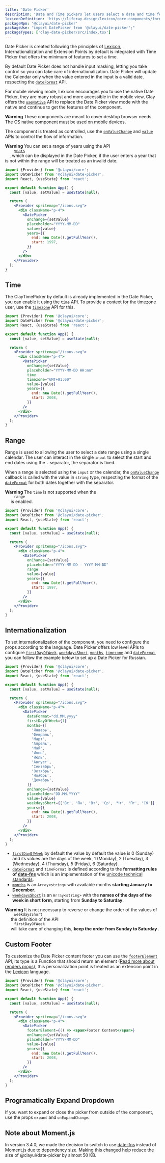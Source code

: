 ```yaml
---
title: 'Date Picker'
description: 'Date and Time pickers let users select a date and time for a form.'
lexiconDefinition: 'https://liferay.design/lexicon/core-components/forms/picker-date-time/'
packageNpm: '@clayui/date-picker'
packageUse: "import DatePicker from '@clayui/date-picker';"
packageTypes: ['clay-date-picker/src/index.tsx']
---
```


Date Picker is created following the principles of [Lexicon](https://liferay.design/lexicon/core-components/forms/picker-date-time), Internationalization and Extension Points by default is integrated with Time Picker that offers the minimum of features to set a time.

By default Date Picker does not handle input masking, letting you take control so you can take care of internationalization. Date Picker will update the Calendar only when the value entered in the input is a valid date, respecting the [`dateFormat`](#api-dateFormat) API.

For mobile viewing mode, Lexicon encourages you to use the native Date Picker, they are many robust and more accessible in the mobile view, Clay offers the [`useNative`](#api-useNative) API to replace the Date Picker view mode with the native and continue to get the features of the component.

<div className="clay-site-alert alert alert-warning">
  <strong className="lead">Warning</strong>
  These components are meant to cover desktop browser needs. The OS native component
  must be used on mobile devices.
</div>

The component is treated as controlled, use the [`onValueChange`](#api-onValueChange) and [`value`](#api-value) APIs to control the flow of information.

<div className="clay-site-alert alert alert-warning">
  <strong className="lead">Warning</strong>
  You can set a range of years using the API <code className="language-text">
    <a href="#api-years">years</a>
  </code>, which can be displayed in the Date Picker, if the user enters a year that
  is not within the range will be treated as an invalid date.
</div>

```jsx preview
import {Provider} from '@clayui/core';
import DatePicker from '@clayui/date-picker';
import React, {useState} from 'react';

export default function App() {
  const [value, setValue] = useState(null);

  return (
    <Provider spritemap="/icons.svg">
      <div className="p-4">
        <DatePicker
          onChange={setValue}
          placeholder="YYYY-MM-DD"
          value={value}
          years={{
            end: new Date().getFullYear(),
            start: 1997,
          }}
        />
      </div>
    </Provider>
  );
}
```

## Time

The ClayTimePicker by default is already implemented in the Date Picker, you can enable it using the [`time`](#api-time) API. To provide a context for the timezone user, use the [`timezone`](#api-timezone) API for this.

```jsx preview
import {Provider} from '@clayui/core';
import DatePicker from '@clayui/date-picker';
import React, {useState} from 'react';

export default function App() {
  const [value, setValue] = useState(null);

  return (
    <Provider spritemap="/icons.svg">
      <div className="p-4">
        <DatePicker
          onChange={setValue}
          placeholder="YYYY-MM-DD HH:mm"
          time
          timezone="GMT+01:00"
          value={value}
          years={{
            end: new Date().getFullYear(),
            start: 2008,
          }}
        />
      </div>
    </Provider>
  );
}
```

## Range

Range is used to allowing the user to select a date range using a single calendar. The user can interact in the single `input` to select the start and end dates using the `-` separator, the separator is fixed.

When a range is selected using the `input` or the calendar, the [`onValueChange`](#api-onValueChange) callback is called with the value in `string` type, respecting the format of the [`dateFormat`](#api-dateFormat) for both dates together with the separator.

<div className="clay-site-alert alert alert-warning">
  <strong className="lead">Warning</strong>
  The <code className="language-text">time</code> is not supported when the <code className="language-text">
    range
  </code> is enabled.
</div>

```jsx preview
import {Provider} from '@clayui/core';
import DatePicker from '@clayui/date-picker';
import React, {useState} from 'react';

export default function App() {
  const [value, setValue] = useState(null);

  return (
    <Provider spritemap="/icons.svg">
      <div className="p-4">
        <DatePicker
          onChange={setValue}
          placeholder="YYYY-MM-DD - YYYY-MM-DD"
          range
          value={value}
          years={{
            end: new Date().getFullYear(),
            start: 1997,
          }}
        />
      </div>
    </Provider>
  );
}
```

## Internationalization

To set internationalization of the component, you need to configure the props according to the language. Date Picker offers low level APIs to configure [`firstDayOfWeek`](#api-firstDayOfWeek), [`weekdaysShort`](#api-weekdaysShort), [`months`](#api-months), [`timezone`](#api-timezone) and [`dateFormat`](#api-dateFormat), you can follow the example below to set up a Date Picker for Russian.

```jsx preview
import {Provider} from '@clayui/core';
import DatePicker from '@clayui/date-picker';
import React, {useState} from 'react';

export default function App() {
  const [value, setValue] = useState(null);

  return (
    <Provider spritemap="/icons.svg">
      <div className="p-4">
        <DatePicker
          dateFormat="dd.MM.yyyy"
          firstDayOfWeek={1}
          months={[
            'Январь',
            'Февраль',
            'Март',
            'Апрель',
            'Май',
            'Июнь',
            'Июль',
            'Август',
            'Сентябрь',
            'Октябрь',
            'Ноябрь',
            'Декабрь',
          ]}
          onChange={setValue}
          placeholder="DD.MM.YYYY"
          value={value}
          weekdaysShort={['Вс', 'Пн', 'Вт', 'Ср', 'Чт', 'Пт', 'Сб']}
          years={{
            end: new Date().getFullYear(),
            start: 2008,
          }}
        />
      </div>
    </Provider>
  );
}
```

- [`firstDayOfWeek`](#api-firstDayOfWeek) by default the value by default the value is 0 (Sunday) and its values are the days of the week, 1 (Monday), 2 (Tuesday), 3 (Wednesday), 4 (Thursday), 5 (Friday), 6 (Saturday).
- [`dateFormat`](#api-dateFormat) and `timeFormat` is defined according to the **formatting rules of [date-fns](https://date-fns.org/v2.14.0/docs/format)** which is an implementation of the [unicode technical standards](https://www.unicode.org/reports/tr35/tr35-dates.html#Date_Field_Symbol_Table).
- [`months`](#api-months) is an `Array<string>` with available months **starting January to December**.
- [`weekdaysShort`](#api-weekdaysShort) is an `Array<string>` with the **names of the days of the week in short form**, starting from **Sunday to Saturday**.

<div className="clay-site-alert alert alert-warning">
  <strong className="lead">Warning</strong>
  It is not necessary to reverse or change the order of the values ​​of <code className="language-text">
    weekdaysShort
  </code> the definition of the API <code className="language-text">
    firstDayOfWeek
  </code> will take care of changing this, <b>
    keep the order from Sunday to Saturday
  </b>.
</div>

## Custom Footer

To customize the Date Picker content footer you can use the [`footerElement`](#api-footerElement) API, its type is a Function that should return an element ([Read more about renders props](https://reactjs.org/docs/render-props.html)), this personalization point is treated as an extension point in the <a href="https://liferay.design/lexicon/">Lexicon</a> language.

```jsx preview
import {Provider} from '@clayui/core';
import DatePicker from '@clayui/date-picker';
import React, {useState} from 'react';

export default function App() {
  const [value, setValue] = useState(null);

  return (
    <Provider spritemap="/icons.svg">
      <div className="p-4">
        <DatePicker
          footerElement={() => <span>Footer Content</span>}
          onChange={setValue}
          placeholder="YYYY-MM-DD"
          value={value}
          years={{
            end: new Date().getFullYear(),
            start: 2008,
          }}
        />
      </div>
    </Provider>
  );
}
```

## Programatically Expand Dropdown

If you want to expand or close the picker from outside of the component, use the props `expand` and `onExpandChange`.

## Note about Moment.js

In version 3.4.0, we made the decision to switch to use [date-fns](https://date-fns.org/v2.14.0) instead of Moment.js due to dependency size. Making this changed help reduce the size of @clayui/date-picker by almost 50 KB.

